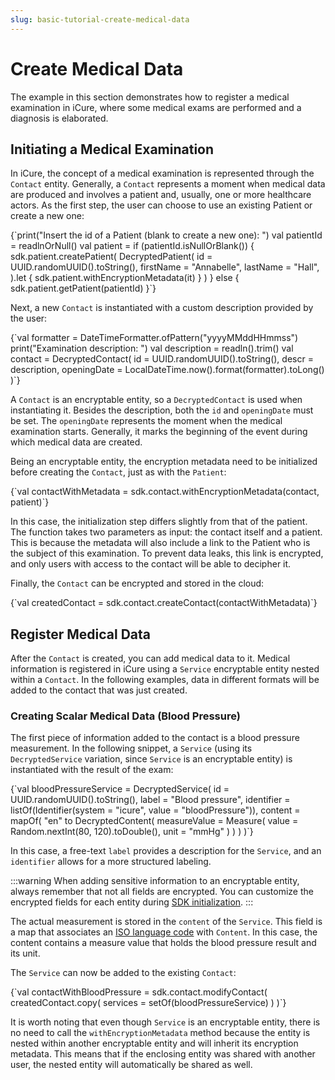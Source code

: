 ```yaml
---
slug: basic-tutorial-create-medical-data
---
```



# Create Medical Data

The example in this section demonstrates how to register a medical examination in iCure, where some medical exams are
 performed and a diagnosis is elaborated.

## Initiating a Medical Examination

In iCure, the concept of a medical examination is represented through the `Contact` entity. Generally, a `Contact`
represents a moment when medical data are produced and involves a patient and, usually, one or more healthcare actors.
As the first step, the user can choose to use an existing Patient or create a new one:

<SdkCode>
   <Kotlin>
{`print("Insert the id of a Patient (blank to create a new one): ")
val patientId = readlnOrNull()
val patient = if (patientId.isNullOrBlank()) {
	sdk.patient.createPatient(
		DecryptedPatient(
			id = UUID.randomUUID().toString(),
			firstName = "Annabelle",
			lastName = "Hall",
		).let { sdk.patient.withEncryptionMetadata(it) }
	)
} else {
	sdk.patient.getPatient(patientId)
}`}
   </Kotlin>
</SdkCode>

Next, a new `Contact` is instantiated with a custom description provided by the user:

<SdkCode>
   <Kotlin>
{`val formatter = DateTimeFormatter.ofPattern("yyyyMMddHHmmss")
print("Examination description: ")
val description = readln().trim()
val contact = DecryptedContact(
	id = UUID.randomUUID().toString(),
	descr = description,
	openingDate = LocalDateTime.now().format(formatter).toLong()
)`}
   </Kotlin>
</SdkCode>

A `Contact` is an encryptable entity, so a `DecryptedContact` is used when instantiating it. Besides the description,
 both the `id` and `openingDate` must be set. The `openingDate` represents the moment when the medical examination
 starts. Generally, it marks the beginning of the event during which medical data are created.

Being an encryptable entity, the encryption metadata need to be initialized before creating the `Contact`, just as with the `Patient`:

<SdkCode>
   <Kotlin>
{`val contactWithMetadata = sdk.contact.withEncryptionMetadata(contact, patient)`}
   </Kotlin>
</SdkCode>

In this case, the initialization step differs slightly from that of the patient. The function takes two parameters as
input: the contact itself and a patient. This is because the metadata will also include a link to the Patient who is
the subject of this examination. To prevent data leaks, this link is encrypted, and only users with access to the
contact will be able to decipher it.

Finally, the `Contact` can be encrypted and stored in the cloud:

<SdkCode>
   <Kotlin>
{`val createdContact = sdk.contact.createContact(contactWithMetadata)`}
   </Kotlin>
</SdkCode>

## Register Medical Data

After the `Contact` is created, you can add medical data to it. Medical information is registered in iCure using a
`Service` encryptable entity nested within a `Contact`. In the following examples, data in different formats will be
added to the contact that was just created.

### Creating Scalar Medical Data (Blood Pressure)

The first piece of information added to the contact is a blood pressure measurement. In the following snippet, a
`Service` (using its `DecryptedService` variation, since `Service` is an encryptable entity) is instantiated with the
result of the exam:

<SdkCode>
   <Kotlin>
{`val bloodPressureService = DecryptedService(
	id = UUID.randomUUID().toString(),
	label = "Blood pressure",
	identifier = listOf(Identifier(system = "icure", value = "bloodPressure")),
	content = mapOf(
		"en" to DecryptedContent(
			measureValue = Measure(
				value = Random.nextInt(80, 120).toDouble(),
				unit = "mmHg"
			)
		)
	)
)`}
   </Kotlin>
</SdkCode>

In this case, a free-text `label` provides a description for the `Service`, and an `identifier` allows for a
more structured labeling.

:::warning
When adding sensitive information to an encryptable entity, always remember that not all fields are encrypted.
You can customize the encrypted fields for each entity during [SDK initialization](TODO).
:::

The actual measurement is stored in the `content` of the `Service`. This field is a map that associates an
[ISO language code](https://en.wikipedia.org/wiki/List_of_ISO_639_language_codes) with `Content`. In this case,
the content contains a measure value that holds the blood pressure result and its unit.

The `Service` can now be added to the existing `Contact`:

<SdkCode>
   <Kotlin>
{`val contactWithBloodPressure = sdk.contact.modifyContact(
	createdContact.copy(
		services = setOf(bloodPressureService)
	)
)`}
   </Kotlin>
</SdkCode>

It is worth noting that even though `Service` is an encryptable entity, there is no need to call the
`withEncryptionMetadata` method because the entity is nested within another encryptable entity and will inherit
its encryption metadata. This means that if the enclosing entity was shared with another user,
the nested entity will automatically be shared as well.
